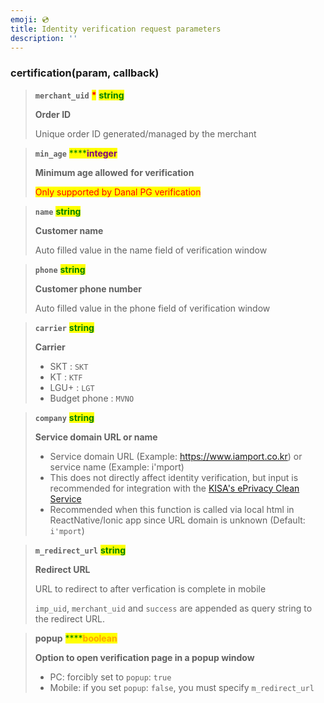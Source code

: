```yaml
---
emoji: 💿
title: Identity verification request parameters
description: ''
---
```





### certification(param, callback) <a href="#certification" id="certification"></a>

> **`merchant_uid`**  <mark style="color:red;">**\***</mark>  <mark style="color:green;">**string**</mark>
>
> **Order ID**&#x20;
>
> Unique order ID generated/managed by the merchant

> **`min_age`**    <mark style="color:green;">****</mark><mark style="color:purple;">**integer**</mark>
>
> **Minimum age allowed** **for verification**
>
> <mark style="color:red;">Only supported by Danal PG verification</mark>

> **`name`**    <mark style="color:green;">**string**</mark>
>
> **Customer name**&#x20;
>
> Auto filled value in the name field of verification window

> **`phone`**    <mark style="color:green;">**string**</mark>
>
> **Customer phone number**&#x20;
>
> Auto filled value in the phone field of verification window

> **`carrier`**    <mark style="color:green;">**string**</mark>
>
> **Carrier**&#x20;
>
> * SKT : `SKT`
> * KT : `KTF`
> * LGU+ : `LGT`
> * Budget phone : `MVNO`

> **`company`**    <mark style="color:green;">**string**</mark>
>
> **Service domain URL or name**
>
> * Service domain URL (Example: https://www.iamport.co.kr) or service name (Example: i'mport)
> * This does not directly affect identity verification, but input is recommended for integration with the [KISA's ePrivacy Clean Service](https://www.eprivacy.go.kr/)
> * Recommended when this function is called via local html in ReactNative/Ionic app since URL domain is unknown (Default: `i'mport`)

> **`m_redirect_url`**    <mark style="color:green;">**string**</mark>
>
> **Redirect URL**&#x20;
>
> URL to redirect to after verfication is complete in mobile&#x20;
>
> `imp_uid`, `merchant_uid` and `success` are appended as query string to the redirect URL.
>
>

> **popup**    <mark style="color:green;">****</mark><mark style="color:orange;">**boolean**</mark>
>
> **Option to open verification page in a popup window**&#x20;
>
> * PC: forcibly set to `popup`: `true`
> * Mobile: if you set `popup`: `false`, you must specify `m_redirect_url`
